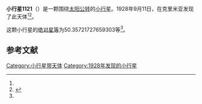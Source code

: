 {{Infobox planet
| bgcolour = #FFFFC0
| name = 1121 Natascha
| symbol = 
| image = 
| caption = 
| discovery = yes
| discovery_ref = 
| discoverer = {{link-en|普拉格雅·沙尼|Pelageya Shajn}}
| discovery_site = [[克里米亚|克里米亚]] 
| discovered = 1928年9月11日
| designations = yes
| mp_name = 
| named_after = 
| alt_names = 1928 RZ/ A918 EK
| mp_category = [[主带小行星|主带小行星]]
| orbit_ref = <ref name="a">[http://ssd.jpl.nasa.gov/sbdb.cgi?sstr=1121 1121 Natascha] {{Wayback|url=http://ssd.jpl.nasa.gov/sbdb.cgi?sstr=1121 |date=20140822082045 }}，小行星數據庫瀏覽器（JPL Small-Body Database Browser）－[[美国国家航空航天局|美国国家航空航天局]]喷气推进实验室</ref>
| epoch = 2456400.5 (2013年4月18日更新)
| aphelion = {{convert|2.947341105816075|AU|km|3|abbr=on|lk=out}}
| perihelion = {{convert|2.147802332363122|AU|km|3|abbr=on}}
| semimajor = {{convert|2.547571719089599|AU|km|3|abbr=on}}
| eccentricity = 0.15692174
| period = 1485.210653 [[日|日]]<br />4.07[[儒略年|儒略年]]
| avg_speed = 
| inclination = 6.161380260267927
| asc_node = 357.9426310563762
| mean_anomaly = 
| arg_peri = 50.35721727659303
| satellites = 
| physical_characteristics = yes
| dimensions = 
| mass = 
| density = 
| surface_grav = 
| escape_velocity = 
| sidereal_day = 
| axial_tilt = 
| pole_ecliptic_lat = 
| pole_ecliptic_lon = 
| albedo = 
| temperatures= 
| temp_name1 = 
| mean_temp_1 = 
| max_temp_1 = 
| temp_name2 = 
| max_temp_2 = 
| spectral_type = 
| abs_magnitude = 50.35721727659303
}}

'''小行星1121'''（{{lang-en|1121 Natascha}}）是一颗围绕[[太阳|太阳]][[公转|公转]]的[[小行星|小行星]]。1928年9月11日，{{link-en|普拉格雅·沙尼|Pelageya Shajn}}在克里米亚发现了此天体<ref name="a" /><ref>{{cite news|title=小行星列表|url=http://cfa-www.harvard.edu/iau/lists/NumberedMPs.txt|accessdate=2013-07-08|newspaper=哈佛大学|archive-date=2008-05-17|archive-url=https://web.archive.org/web/20080517010638/http://cfa-www.harvard.edu/iau/lists/NumberedMPs.txt|dead-url=no}}</ref>。

这颗小行星的[[绝对星等|绝对星等]]为50.35721727659303等<ref name="a" />。

==参考文献==
{{reflist}}
{{Minor Planet Number|[[小行星1120|小行星1120]]|[[小行星1122|小行星1122]]}}

{{小天体}}

[[Category:小行星带天体|Category:小行星带天体]]
[[Category:1928年发现的小行星|Category:1928年发现的小行星]]

{{asteroid-stub}}